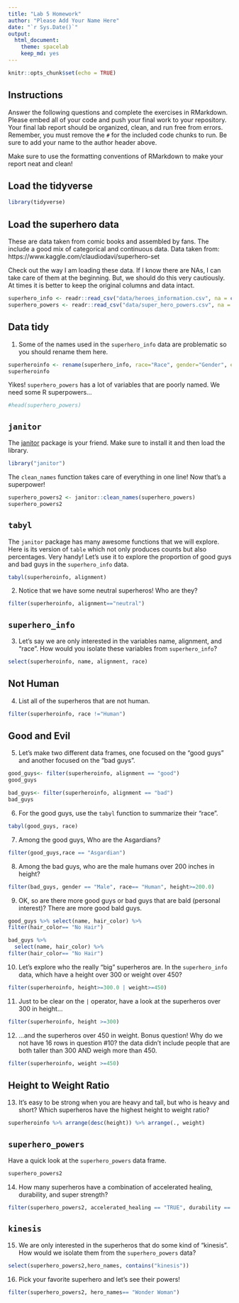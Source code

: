 ```yaml
---
title: "Lab 5 Homework"
author: "Please Add Your Name Here"
date: "`r Sys.Date()`"
output:
  html_document: 
    theme: spacelab
    keep_md: yes
---
```


```r
knitr::opts_chunk$set(echo = TRUE)
```

## Instructions
Answer the following questions and complete the exercises in RMarkdown. Please embed all of your code and push your final work to your repository. Your final lab report should be organized, clean, and run free from errors. Remember, you must remove the `#` for the included code chunks to run. Be sure to add your name to the author header above.  

Make sure to use the formatting conventions of RMarkdown to make your report neat and clean!  

## Load the tidyverse
```r
library(tidyverse)
```

## Load the superhero data
These are data taken from comic books and assembled by fans. The include a good mix of categorical and continuous data.  Data taken from: https://www.kaggle.com/claudiodavi/superhero-set  

Check out the way I am loading these data. If I know there are NAs, I can take care of them at the beginning. But, we should do this very cautiously. At times it is better to keep the original columns and data intact.  
```r
superhero_info <- readr::read_csv("data/heroes_information.csv", na = c("", "-99", "-"))
superhero_powers <- readr::read_csv("data/super_hero_powers.csv", na = c("", "-99", "-"))
```

## Data tidy
1. Some of the names used in the `superhero_info` data are problematic so you should rename them here.  
```r
superheroinfo <- rename(superhero_info, race="Race", gender="Gender", eye_color="Eye color", weight="Weight", hair_color="Hair color", height="Height", publisher="Publisher", skin_color= "Skin color", alignment= "Alignment")
superheroinfo
```

Yikes! `superhero_powers` has a lot of variables that are poorly named. We need some R superpowers...
```r
#head(superhero_powers)
```

## `janitor`
The [janitor](https://garthtarr.github.io/meatR/janitor.html) package is your friend. Make sure to install it and then load the library.  
```r
library("janitor")
```

The `clean_names` function takes care of everything in one line! Now that's a superpower!
```r
superhero_powers2 <- janitor::clean_names(superhero_powers)
superhero_powers2
```

## `tabyl`
The `janitor` package has many awesome functions that we will explore. Here is its version of `table` which not only produces counts but also percentages. Very handy! Let's use it to explore the proportion of good guys and bad guys in the `superhero_info` data.  
```r
tabyl(superheroinfo, alignment)
```

2. Notice that we have some neutral superheros! Who are they?
```r
filter(superheroinfo, alignment=="neutral")
```

## `superhero_info`
3. Let's say we are only interested in the variables name, alignment, and "race". How would you isolate these variables from `superhero_info`?
```r
select(superheroinfo, name, alignment, race)
```

## Not Human
4. List all of the superheros that are not human.
```r
filter(superheroinfo, race !="Human")
```

## Good and Evil
5. Let's make two different data frames, one focused on the "good guys" and another focused on the "bad guys".
```r
good_guys<- filter(superheroinfo, alignment == "good")
good_guys
```
```r
bad_guys<- filter(superheroinfo, alignment == "bad")
bad_guys
```

6. For the good guys, use the `tabyl` function to summarize their "race".
```r
tabyl(good_guys, race)
```

7. Among the good guys, Who are the Asgardians?
```r
filter(good_guys,race == "Asgardian")
```

8. Among the bad guys, who are the male humans over 200 inches in height?
```r
filter(bad_guys, gender == "Male", race== "Human", height>=200.0)
```

9. OK, so are there more good guys or bad guys that are bald (personal interest)? There are more good bald guys. 
```r
good_guys %>% select(name, hair_color) %>% 
filter(hair_color== "No Hair") 
```
```r
bad_guys %>% 
  select(name, hair_color) %>% 
filter(hair_color== "No Hair") 
```
10. Let's explore who the really "big" superheros are. In the `superhero_info` data, which have a height over 300 or weight over 450?
```r
filter(superheroinfo, height>=300.0 | weight>=450)
```

11. Just to be clear on the `|` operator,  have a look at the superheros over 300 in height...
```r
filter(superheroinfo, height >=300)
```

12. ...and the superheros over 450 in weight. Bonus question! Why do we not have 16 rows in question #10? the data didn't include people that are both taller than 300 AND weigh more than 450.
```r
filter(superheroinfo, weight >=450)
```

<style>
div.blue { background-color:#e6f0ff; border-radius: 5px; padding: 20px;}
</style>
<div class = "blue">

## Height to Weight Ratio
13. It's easy to be strong when you are heavy and tall, but who is heavy and short? Which superheros have the highest height to weight ratio?
```r
superheroinfo %>% arrange(desc(height)) %>% arrange(., weight)
```
</div>

## `superhero_powers`
Have a quick look at the `superhero_powers` data frame.  
```r
superhero_powers2
```

14. How many superheros have a combination of accelerated healing, durability, and super strength?
```r
filter(superhero_powers2, accelerated_healing == "TRUE", durability == "TRUE", super_strength=="TRUE")
```
<style>
div.blue { background-color:#e6f0ff; border-radius: 5px; padding: 20px;}
</style>
<div class = "blue">

## `kinesis`
15. We are only interested in the superheros that do some kind of "kinesis". How would we isolate them from the `superhero_powers` data?
```r
select(superhero_powers2,hero_names, contains("kinesis")) 
```
</div>

16. Pick your favorite superhero and let's see their powers!
```r
filter(superhero_powers2, hero_names== "Wonder Woman")
```